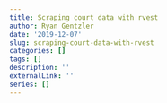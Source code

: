 ```yaml
---
title: Scraping court data with rvest
author: Ryan Gentzler
date: '2019-12-07'
slug: scraping-court-data-with-rvest
categories: []
tags: []
description: ''
externalLink: ''
series: []
---
```

